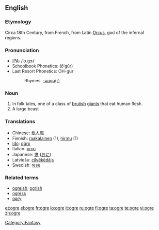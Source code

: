 {{see|Ogre}}
==English==

===Etymology===
Circa 18th Century, from French, from Latin [[Orcus]], god of the infernal regions.

===Pronunciation===
* [[IPA]]: /ˈo.ɡɝ/
* Schoolbook Phonetics: (ōʹgûr)
* Last Resort Phonetics: OH-gur
*: Rhymes: [[Rhymes:English:-əʊɡə(r)|-əʊɡə(r)]]
{{wikipedia}}

===Noun===
{{en-noun}}

# In folk tales, one of a class of [[brutish]] [[giant]]s that eat human flesh.
# A large beast

===Translations===
{{rfc-level|Translations at L3+ (AutoFormat would have corrected level of Translations)}}
* Chinese: [[食人魔]]
* Finnish: [[raakalainen]] (1), [[hirmu]] (1)
* [[Ido]]: [[ogro]]
* Italian: [[orco]] {{m}}
* Japanese: [[鬼]] ([[おに]])
* Latviešu: [[cilvēkēdājs]]
* Swedish: [[rese]]

===Related terms===
* [[ogreish]], [[ogrish]]
* [[ogress]]
* [[ogry]]

[[Category:Fantasy]]

[[et:ogre]]
[[el:ogre]]
[[fr:ogre]]
[[io:ogre]]
[[it:ogre]]
[[ru:ogre]]
[[fi:ogre]]
[[ta:ogre]]
[[te:ogre]]
[[vi:ogre]]
[[zh:ogre]]